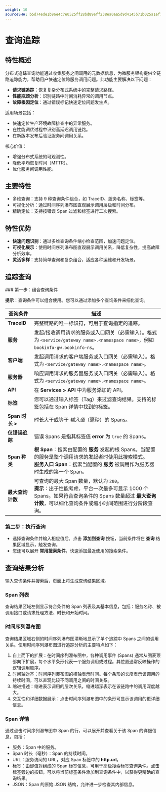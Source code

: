 ```yaml
---
weight: 10
sourceSHA: b5d74ede1b96e4c7e0525ff28bd89eff238ea0aa5d9d4145b71b025a1ef75c96
---
```


# 查询追踪

## 特性概述

分布式追踪查询功能通过收集服务之间调用的元数据信息，为微服务架构提供全链路追踪能力，帮助用户快速定位跨服务调用问题。此功能主要解决以下问题：

- **请求链追踪**：恢复复杂分布式系统中的完整请求路径。
- **性能瓶颈分析**：识别链路中时间消耗异常的调用节点。
- **故障根因定位**：通过错误标记快速定位问题发生点。

适用场景包括：

- 快速定位生产环境故障排查中的异常服务。
- 在性能调优过程中识别高延迟调用链路。
- 在新版本发布后验证服务间调用关系。

核心价值：

- 增强分布式系统的可观测性。
- 降低平均恢复时间（MTTR）。
- 优化服务间调用性能。

## 主要特性

- 多维查询：支持 9 种查询条件组合，如 TraceID、服务名称、标签等。
- 可视化分析：通过时间序列瀑布图直观展示调用层级和时间分布。
- 精确定位：支持按错误 Span 过滤和标签进行二次搜索。

## 特性优势

- **快速问题识别**：通过多维查询条件缩小检查范围，加速问题定位。
- **可视化展示**：使用时间序列瀑布图直观展示调用关系，降低复杂性，提高故障分析效率。
- **灵活多样**：支持简单查询和复杂组合，适应各种运维和开发场景。

## 追踪查询

<Steps>
  ### 第一步：组合查询条件

  **提示**：查询条件可以组合使用。您可以通过添加多个查询条件来细化查询。

  | 查询条件           | 描述                                                                                                                                                                                                                                                                                                                                    |
  | ----------------- | ----------------------------------------------------------------------------------------------------------------------------------------------------------------------------------------------------------------------------------------------------------------------------------------------------------------------------------------- |
  | **TraceID**       | 完整链路的唯一标识符，可用于查询指定的追踪。                                                                                                                                                                                                                                                                                              |
  | **服务**          | 发起/接收调用请求的服务或入口网关（必需输入）。格式为 `<service/gateway name>.<namespace name>`，例如 `bookinfo-gw.bookinfo-ns`。                                                                                                                                                                                                          |
  | **客户端**        | 发起调用请求的客户端服务或入口网关（必需输入）。格式为 `<service/gateway name>.<namespace name>`。                                                                                                                                                                                                                                   |
  | **服务器**        | 响应调用请求的服务器服务或入口网关（必需输入）。格式为 `<service/gateway name>.<namespace name>`。                                                                                                                                                                                                                                     |
  | **API**           | 在 **Services > API** 中为服务添加的 API。                                                                                                                                                                                                                                                                                                   |
  | **标签**          | 您可以通过输入标签（Tag）来过滤查询结果。支持的标签包括在 Span 详情中找到的标签。                                                                                                                                                                                                                                                    |
  | **Span 时长 >**   | 时长大于或等于 *输入值*（毫秒）的 Spans。                                                                                                                                                                                                                                                                                                   |
  | **仅错误追踪**    | 错误 Spans 是指其标签值 **error** 为 `true` 的 Spans。                                                                                                                                                                                                                                                                                     |
  | **Span 种类**     | **根 Span**：搜索由配置的 **服务** 发起的根 Spans。当配置的服务是整个调用请求的发起者时使用此搜索模式。 <br />**服务入口 Span**：搜索当配置的 **服务** 被调用作为服务器时生成的第一个 Span。                                                                                                 |
  | **最大查询计数**  | 可查询的最大 Span 数量，默认为 `200`。 <br />**提示**：出于性能考虑，平台一次最多可显示 1000 个 Spans。如果符合查询条件的 Spans 数量超过 **最大查询计数**，可以细化查询条件或缩小时间范围进行分阶段查询。 |

  ### 第二步：执行查询

  - 选择查询条件并输入相应值后，点击 **添加到查询** 按钮，当前条件将在 **查询** 结果区域显示，触发查询。
  - 您还可以展开 **常用搜索条件**，快速添加最近使用的搜索条件。
</Steps>

## 查询结果分析

输入查询条件并搜索后，页面上将生成查询结果区域。

### Span 列表

查询结果区域左侧显示符合条件的 Span 列表及其基本信息，包括：服务名称、被调用接口或请求处理方法、时长和开始时间。

### 时间序列瀑布图

查询结果区域右侧的时间序列瀑布图清晰地显示了单个追踪中 Spans 之间的调用关系。使用时间序列瀑布图进行追踪分析的主要特点如下：

1. 自上而下的扩展：在时间序列瀑布图中，各种调用事件 (Spans) 通常从图表顶部向下扩展，每个水平条形代表一个服务调用或过程。其位置通常反映操作的逻辑调用顺序。
2. 时间轴对齐：时间序列瀑布图的横轴表示时间。每个条形的长度表示该调用的持续时间，可以直观比较不同调用之间的时间关系。
3. 缩进描述：缩进表示调用的层次关系，缩进越深表示在该链路中的调用深度越大。
4. 交互性和详细数据展示：点击时间序列瀑布图中的条形可显示该调用的更详细信息。

### Span 详情

通过点击时间序列瀑布图中 Span 的行，可以展开并查看关于该 Span 的详细信息，包括：

- 服务：Span 中的服务。
- Span 时长（毫秒）：Span 的持续时间。
- URL：服务访问的 URL，对应 Span 标签中的 **http.url**。
- 标签：由键值对组成的 Span 标签信息，可用于高级搜索标签查询条件。点击标签旁边的按钮，可以将当前标签条件添加到查询条件中，以获得更精确的查询结果。
- JSON：Span 的原始 JSON 结构，允许进一步检查其内部信息。
